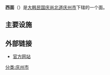 {{Infobox Korean settlement
| title         = 西面
| context       = 
| logo          = 
| logowidth     = 
| img           = 
| imgwidth      = 
| imgcaption    = 
| hangul        = 서면 
| hanja         = 西面
| rr            = Seo-myeon
| mr            = Sŏ-myŏn
| area_km2      = 52.12
| areanote      = 
| elevation_m   = 
| elevationnote = 
| pop           = 4773
| popnote       =
| popyear       = 2008
| popden_km2    = 
| popdennote    = 
| gov           = [[庆州市|庆州市]]
| mayor         = 
| capital       = 
| divs          =
| region        = [[庆州市|庆州市]]
| dialect       = [[庆尚道方言|庆尚道方言]]
| map           = Gyeongju map-Seo-myeon-01.png
| mapwidth      = 
| mapcaption    = 
| text          = 
}}
'''西面'''（{{kor|諺=서면|漢=西面|羅=Seo myeon|f=y}}）是[[大韩民国|大韩民国]][[庆尚北道|庆尚北道]][[庆州市|庆州市]]下辖的一个面。
==主要设施==
==外部链接==
*[http://www.gyeongju.go.kr/village/open_content/seo/main.jsp 官方网站]{{dead link|date=2018年4月 |bot=InternetArchiveBot |fix-attempted=yes }}
{{庆州市行政区划}}
[[分类:庆州市|分类:庆州市]]